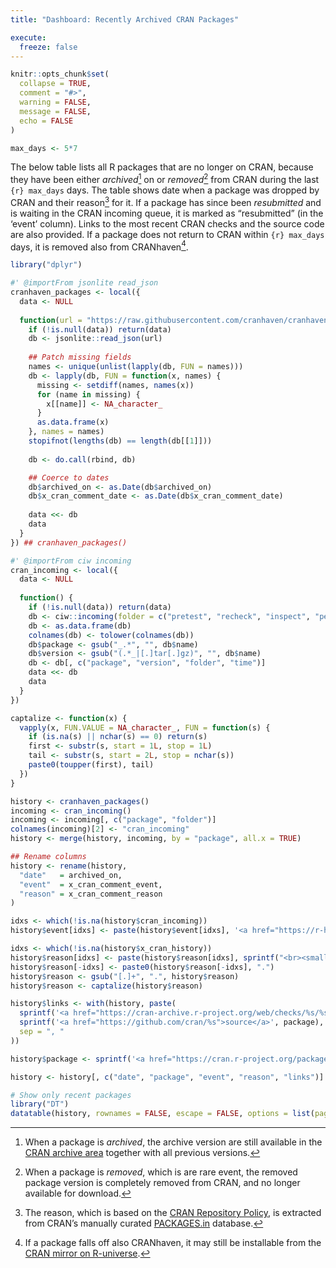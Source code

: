 ```yaml
---
title: "Dashboard: Recently Archived CRAN Packages"

execute:
  freeze: false
---
```


<style>
tr { vertical-align: top; }
</style>

```r
knitr::opts_chunk$set(
  collapse = TRUE,
  comment = "#>",
  warning = FALSE,
  message = FALSE,
  echo = FALSE
)

max_days <- 5*7
```

The below table lists all R packages that are no longer on CRAN,
because they have been either _archived_[^1] on or _removed_[^2] from
CRAN during the last `{r} max_days` days. The table shows date when a
package was dropped by CRAN and their reason[^3] for it. If a package
has since been _resubmitted_ and is waiting in the CRAN incoming
queue, it is marked as "resubmitted" (in the 'event' column).  Links
to the most recent CRAN checks and the source code are also provided.
If a package does not return to CRAN within `{r} max_days` days, it is
removed also from CRANhaven[^4].

[^1]: When a package is _archived_, the archive version are still
available in the [CRAN archive area] together with all previous
versions.

[^2]: When a package is _removed_, which is are rare event, the
removed package version is completely removed from CRAN, and no longer
available for download.

[^3]: The reason, which is based on the [CRAN Repository Policy], is
extracted from CRAN's manually curated [PACKAGES.in] database.

[^4]: If a package falls off also CRANhaven, it may still be
installable from the [CRAN mirror on R-universe].


```r
library("dplyr")

#' @importFrom jsonlite read_json
cranhaven_packages <- local({
  data <- NULL
  
  function(url = "https://raw.githubusercontent.com/cranhaven/cranhaven.r-universe.dev/main/packages.json") {
    if (!is.null(data)) return(data)
    db <- jsonlite::read_json(url)
    
    ## Patch missing fields
    names <- unique(unlist(lapply(db, FUN = names)))
    db <- lapply(db, FUN = function(x, names) {
      missing <- setdiff(names, names(x))
      for (name in missing) {
        x[[name]] <- NA_character_
      }
      as.data.frame(x)
    }, names = names)
    stopifnot(lengths(db) == length(db[[1]]))
    
    db <- do.call(rbind, db)

    ## Coerce to dates
    db$archived_on <- as.Date(db$archived_on)
    db$x_cran_comment_date <- as.Date(db$x_cran_comment_date)
    
    data <<- db
    data
  }
}) ## cranhaven_packages()

#' @importFrom ciw incoming
cran_incoming <- local({
  data <- NULL
  
  function() {
    if (!is.null(data)) return(data)
    db <- ciw::incoming(folder = c("pretest", "recheck", "inspect", "pending", "waiting", "newbies"), check = FALSE)
    db <- as.data.frame(db)
    colnames(db) <- tolower(colnames(db))
    db$package <- gsub("_.*", "", db$name)
    db$version <- gsub("(.*_|[.]tar[.]gz)", "", db$name)
    db <- db[, c("package", "version", "folder", "time")]
    data <<- db
    data
  }
})

captalize <- function(x) {
  vapply(x, FUN.VALUE = NA_character_, FUN = function(s) {
    if (is.na(s) || nchar(s) == 0) return(s)
    first <- substr(s, start = 1L, stop = 1L)
    tail <- substr(s, start = 2L, stop = nchar(s))
    paste0(toupper(first), tail)
  })
}

history <- cranhaven_packages()
incoming <- cran_incoming()
incoming <- incoming[, c("package", "folder")]
colnames(incoming)[2] <- "cran_incoming"
history <- merge(history, incoming, by = "package", all.x = TRUE)

## Rename columns
history <- rename(history,
  "date"   = archived_on,
  "event"  = x_cran_comment_event,
  "reason" = x_cran_comment_reason
)

idxs <- which(!is.na(history$cran_incoming))
history$event[idxs] <- paste(history$event[idxs], '<a href="https://r-hub.github.io/cransays/articles/dashboard.html">resubmitted</a>', sep = ", ")

idxs <- which(!is.na(history$x_cran_history))
history$reason[idxs] <- paste(history$reason[idxs], sprintf("<br><small><em>Previously</em>: %s</small>", gsub("\n", " ", history$x_cran_history[idxs])), sep = ". ")
history$reason[-idxs] <- paste0(history$reason[-idxs], ".")
history$reason <- gsub("[.]+", ".", history$reason)
history$reason <- captalize(history$reason)

history$links <- with(history, paste(
  sprintf('<a href="https://cran-archive.r-project.org/web/checks/%s/%s_check_results_%s.html">checks</a>', sub("-.*", "", date), date, package),
  sprintf('<a href="https://github.com/cran/%s">source</a>', package),
  sep = ", "
))

history$package <- sprintf('<a href="https://cran.r-project.org/package=%s">%s</a>', history$package, history$package)

history <- history[, c("date", "package", "event", "reason", "links")]

# Show only recent packages
library("DT")
datatable(history, rownames = FALSE, escape = FALSE, options = list(pageLength = 50))
```


[CRAN archive area]: https://cran.r-project.org/src/contrib/Archive/
[CRAN mirror on R-universe]: https://cran.r-universe.dev/builds
[CRAN Repository Policy]: https://cran.r-project.org/web/packages/policies.html
[PACKAGES.in]: https://cran.r-project.org/src/contrib/PACKAGES.in
